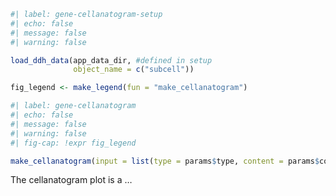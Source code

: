 ```r
#| label: gene-cellanatogram-setup
#| echo: false
#| message: false
#| warning: false

load_ddh_data(app_data_dir, #defined in setup
              object_name = c("subcell"))

fig_legend <- make_legend(fun = "make_cellanatogram")
```

```r
#| label: gene-cellanatogram
#| echo: false
#| message: false
#| warning: false
#| fig-cap: !expr fig_legend

make_cellanatogram(input = list(type = params$type, content = params$content))

```
The cellanatogram plot is a ... 
